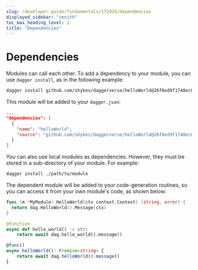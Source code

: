 ```yaml
---
slug: /developer-guide/fundamentals/172928/dependencies
displayed_sidebar: "zenith"
toc_max_heading_level: 2
title: "Dependencies"
---
```



# Dependencies

<PartialExperimentalDocs />

Modules can call each other. To add a dependency to your module, you can use `dagger install`, as in the following example:

```sh
dagger install github.com/shykes/daggerverse/helloWorld@26f8ed9f1748ec8c9345281add850fd392441990
```

This module will be added to your `dagger.json`:

```json
...
"dependencies": [
  {
    "name": "helloWorld",
    "source": "github.com/shykes/daggerverse/helloWorld@26f8ed9f1748ec8c9345281add850fd392441990"
  }
]
```

You can also use local modules as dependencies. However, they must be stored in a sub-directory of your module. For example:

```sh
dagger install ./path/to/module
```

The dependent module will be added to your code-generation routines, so you can access it from your own module's code, as shown below:

<Tabs groupId="language">
<TabItem value="Go">

```go
func (m *MyModule) HelloWorld(ctx context.Context) (string, error) {
  return dag.HelloWorld().Message(ctx)
}
```

</TabItem>
<TabItem value="Python">

```python
@function
async def hello_world() -> str:
    return await dag.hello_world().message()
```

</TabItem>
<TabItem value="TypeScript">

```typescript
@func()
async helloWorld(): Promise<string> {
    return await dag.helloWorld().message()
}
```

</TabItem>
</Tabs>
